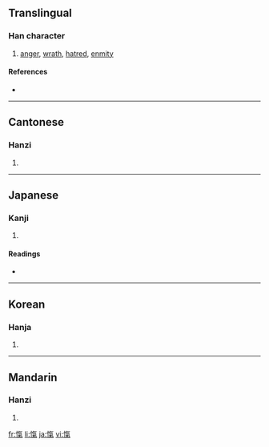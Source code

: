 {{also|忾}}
==Translingual==

===Han character===
{{Han char|rn=61|rad=心|as=10|sn=13|four=9801<sub>7</sub>|canj=心人弓木 (POND)}}

# [[anger]], [[wrath]], [[hatred]], [[enmity]]

====References====
* {{Han ref|kx=0397.050|dkj=11029|dj=0736.010|hdz=42337.050|uh=613E|ud=24894|bh=B75A|bd=46938}}

----

==Cantonese==

===Hanzi===
{{yue-hanzi|jyut=|y=koi3}}

# {{defn|Cantonese}}

----

==Japanese==

===Kanji===
{{ja-kanji|grade=|rs=心10}}

# {{defn|Japanese}}

====Readings====
* {{ja-readings|on=[[き]] (ki), [[がい]] (gai), [[きつ]] (kitsu)|kun=[[ためいき]] (tameiki)}}

----

==Korean==

===Hanja===
{{ko-hanja|hangeul=[[개]], [[희]]|eumhun=|rv=gae, hui|mr=kae, hŭi|y=kay, huy}}

# {{defn|Korean}}

----

==Mandarin==

===Hanzi===
{{cmn-hanzi|sim=忾|pin=[[kài]] ([[kai4]])|wg=k'ai<sup>4</sup>}}

# {{defn|Mandarin}}

[[fr:愾]]
[[li:愾]]
[[ja:愾]]
[[vi:愾]]